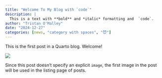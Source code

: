 ```yaml
---
title: "Welcome To My Blog with `code`"
description: |
  This is a text with **bold** and *italic* formatting and  `code`.
author: "Tristan O'Malley"
date: "2024-12-27"
categories: [news, "category with spaces", "😈"]
---
```


This is the first post in a Quarto blog. Welcome!

![](thumbnail.jpg)

Since this post doesn't specify an explicit `image`, the first image in the post will be used in the listing page of posts.
